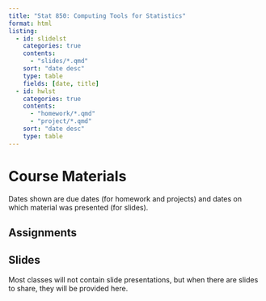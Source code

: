 ```yaml
---
title: "Stat 850: Computing Tools for Statistics"
format: html
listing:
  - id: slidelst
    categories: true
    contents:
      - "slides/*.qmd"
    sort: "date desc"
    type: table
    fields: [date, title]
  - id: hwlst
    categories: true
    contents: 
      - "homework/*.qmd"
      - "project/*.qmd"
    sort: "date desc"
    type: table
---
```


# Course Materials

Dates shown are due dates (for homework and projects) and dates on which material was presented (for slides).

## Assignments

::: {#hwlst}
:::

## Slides

Most classes will not contain slide presentations, but when there are slides to share, they will be provided here.

::: {#slidelst}
:::
